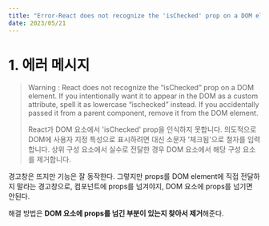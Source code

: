 ```yaml
---
title: "Error-React does not recognize the 'isChecked' prop on a DOM element."
date: 2023/05/21
---
```


# 1. 에러 메시지

> Warning : React does not recognize the “isChecked” prop on a DOM element.
> If you intentionally want it to appear in the DOM as a custom attribute, spell it as lowercase “ischecked” instead.
> If you accidentally passed it from a parent component, remove it from the DOM element.
>
> React가 DOM 요소에서 'isChecked' prop을 인식하지 못합니다.
> 의도적으로 DOM에 사용자 지정 특성으로 표시하려면 대신 소문자 '체크됨'으로 철자를 입력합니다.
> 상위 구성 요소에서 실수로 전달한 경우 DOM 요소에서 해당 구성 요소를 제거합니다.

경고창은 뜨지만 기능은 잘 동작한다. 그렇지만 props를 DOM element에 직접 전달하지 말라는 경고창으로,
컴포넌트에 props를 넘겨야지, DOM 요소에 props를 넘기면 안된다.

해결 방법은 **DOM 요소에 props를 넘긴 부분이 있는지 찾아서 제거**해준다.
